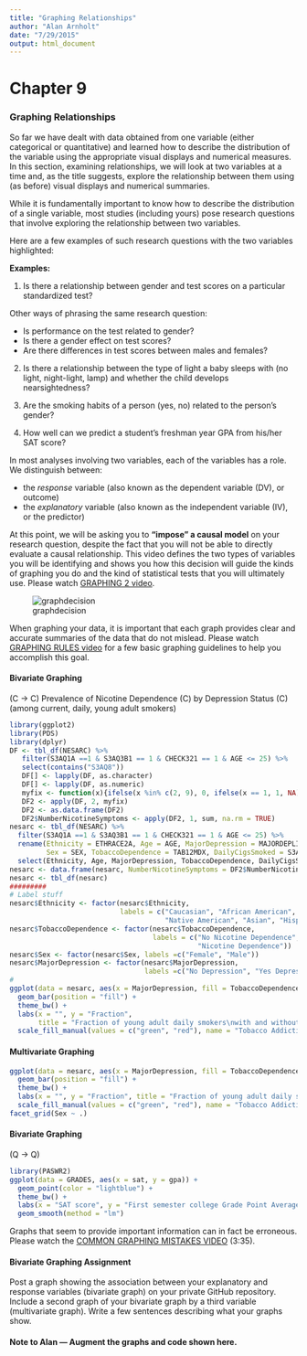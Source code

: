 ```yaml
---
title: "Graphing Relationships"
author: "Alan Arnholt"
date: "7/29/2015"
output: html_document
---
```


# Chapter 9
### Graphing Relationships

So far we have dealt with data obtained from one variable (either categorical or quantitative) and learned how to describe the distribution of the variable using the appropriate visual displays and numerical measures. In this section, examining relationships, we will look at two variables at a time and, as the title suggests, explore the relationship between them using (as before) visual displays and numerical summaries.

While it is fundamentally important to know how to describe the distribution of a single variable, most studies (including yours) pose research questions that involve exploring the relationship between two variables.

Here are a few examples of such research questions with the two variables highlighted:

**Examples:**

1. Is there a relationship between gender and test scores on a particular standardized test?

Other ways of phrasing the same research question:

* Is performance on the test related to gender?
* Is there a gender effect on test scores?
* Are there differences in test scores between males and females?

2. Is there a relationship between the type of light a baby sleeps with (no light, night-light, lamp) and whether the child develops nearsightedness?

3. Are the smoking habits of a person (yes, no) related to the person's gender?

4. How well can we predict a student's freshman year GPA from his/her SAT score?

In most analyses involving two variables, each of the variables has a role. We distinguish between:

* the *response* variable (also known as the dependent variable (DV), or outcome)
* the *explanatory* variable (also known as the independent variable (IV), or the predictor)

At this point, we will be asking you to **“impose” a causal model** on your research question, despite the fact that you will not be able to directly evaluate a causal relationship. This video defines the two types of variables you will be identifying and shows you how this decision will guide the kinds of graphing you do and the kind of statistical tests that you will ultimately use. Please watch [GRAPHING 2 video](https://www.youtube.com/watch?v=Yf121fdtjDA&index=55&list=PLDEF0B9CBD27AD37E).

![graphdecision](./graphics/graphdecisions.jpg)

When graphing your data, it is important that each graph provides clear and accurate summaries of the data that do not mislead. Please watch [GRAPHING RULES video](https://www.youtube.com/watch?v=JVq2VKib0vw&index=21&list=PLDEF0B9CBD27AD37E) for a few basic graphing guidelines to help you accomplish this goal.


#### Bivariate Graphing

(C $\rightarrow$ C) Prevalence of Nicotine Dependence (C) by Depression Status (C) (among current, daily, young adult smokers)

```r
library(ggplot2)
library(PDS)
library(dplyr)
DF <- tbl_df(NESARC) %>%
   filter(S3AQ1A ==1 & S3AQ3B1 == 1 & CHECK321 == 1 & AGE <= 25) %>% 
   select(contains("S3AQ8"))
   DF[] <- lapply(DF, as.character)
   DF[] <- lapply(DF, as.numeric)
   myfix <- function(x){ifelse(x %in% c(2, 9), 0, ifelse(x == 1, 1, NA))}
   DF2 <- apply(DF, 2, myfix)
   DF2 <- as.data.frame(DF2)
   DF2$NumberNicotineSymptoms <- apply(DF2, 1, sum, na.rm = TRUE)
nesarc <- tbl_df(NESARC) %>% 
  filter(S3AQ1A ==1 & S3AQ3B1 == 1 & CHECK321 == 1 & AGE <= 25) %>% 
  rename(Ethnicity = ETHRACE2A, Age = AGE, MajorDepression = MAJORDEPLIFE, 
         Sex = SEX, TobaccoDependence = TAB12MDX, DailyCigsSmoked = S3AQ3C1) %>% 
  select(Ethnicity, Age, MajorDepression, TobaccoDependence, DailyCigsSmoked, Sex)
nesarc <- data.frame(nesarc, NumberNicotineSymptoms = DF2$NumberNicotineSymptoms)
nesarc <- tbl_df(nesarc)
#########
# Label stuff
nesarc$Ethnicity <- factor(nesarc$Ethnicity, 
                           labels = c("Caucasian", "African American", 
                                      "Native American", "Asian", "Hispanic"))
nesarc$TobaccoDependence <- factor(nesarc$TobaccoDependence, 
                                   labels = c("No Nicotine Dependence", 
                                              "Nicotine Dependence"))
nesarc$Sex <- factor(nesarc$Sex, labels =c("Female", "Male"))
nesarc$MajorDepression <- factor(nesarc$MajorDepression, 
                                 labels =c("No Depression", "Yes Depression"))
#
ggplot(data = nesarc, aes(x = MajorDepression, fill = TobaccoDependence)) + 
  geom_bar(position = "fill") +
  theme_bw() + 
  labs(x = "", y = "Fraction", 
       title = "Fraction of young adult daily smokers\nwith and without nicotine addiction\nby depression status") + 
  scale_fill_manual(values = c("green", "red"), name = "Tobacco Addiction Status")
```

#### Multivariate Graphing

```r
ggplot(data = nesarc, aes(x = MajorDepression, fill = TobaccoDependence)) + 
  geom_bar(position = "fill") +
  theme_bw() + 
  labs(x = "", y = "Fraction", title = "Fraction of young adult daily smokers\nwith and without nicotine addiction\nby depression status") + 
  scale_fill_manual(values = c("green", "red"), name = "Tobacco Addiction Status") +
facet_grid(Sex ~ .)
```

#### Bivariate Graphing 

(Q $\rightarrow$ Q)

```r
library(PASWR2)
ggplot(data = GRADES, aes(x = sat, y = gpa)) + 
  geom_point(color = "lightblue") + 
  theme_bw() +
  labs(x = "SAT score", y = "First semester college Grade Point Average") +
  geom_smooth(method = "lm")
```

Graphs that seem to provide important information can in fact be erroneous. Please watch the [COMMON GRAPHING MISTAKES VIDEO](https://www.youtube.com/watch?v=iY_t31-R_xU&index=25&list=PLDEF0B9CBD27AD37E) (3:35).

#### Bivariate Graphing Assignment

Post a graph showing the association between your explanatory and response variables (bivariate graph) on your private GitHub repository. Include a second graph of your bivariate graph by a third variable (multivariate graph). Write a few sentences describing what your graphs show.

#### Note to Alan --- Augment the graphs and code shown here.
